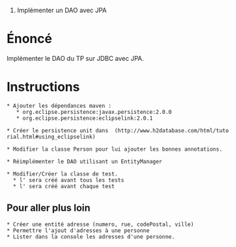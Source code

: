 #Implémenter un DAO avec JPA

= Énoncé =

Implémenter le DAO du TP sur JDBC avec JPA.


= Instructions =

 * Ajouter les dépendances maven :
    * org.eclipse.persistence:javax.persistence:2.0.0
    * org.eclipse.persistence:eclipselink:2.0.1 

 * Créer le persistence unit dans {{{src/main/resources/META-INF}}} (http://www.h2database.com/html/tutorial.html#using_eclipselink)

 * Modifier la classe Person pour lui ajouter les bonnes annotations.

 * Réimplémenter le DAO utilisant un EntityManager 

 * Modifier/Créer la classe de test.
   * l'{{{EntityManagerFactory}}} sera créé avant tous les tests
   * l'{{{EntityManager}}} sera créé avant chaque test

== Pour aller plus loin ==

 * Créer une entité adresse (numero, rue, codePostal, ville)
 * Permettre l'ajout d'adresses à une personne
 * Lister dans la console les adresses d'une personne. 